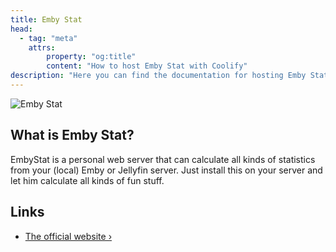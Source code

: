 ```yaml
---
title: Emby Stat
head:
  - tag: "meta"
    attrs:
        property: "og:title"
        content: "How to host Emby Stat with Coolify"
description: "Here you can find the documentation for hosting Emby Stat with Coolify."
---
```



<Badge text="One-click setup." variant="note" size="large" />

![Emby Stat](https://raw.githubusercontent.com/mregni/EmbyStat/develop/branding/logo-color.png)

## What is Emby Stat?

EmbyStat is a personal web server that can calculate all kinds of statistics from your (local) Emby or Jellyfin server. Just install this on your server and let him calculate all kinds of fun stuff.

## Links

- [The official website ›](https://github.com/mregni/EmbyStat?utm_source=coolify.io)
